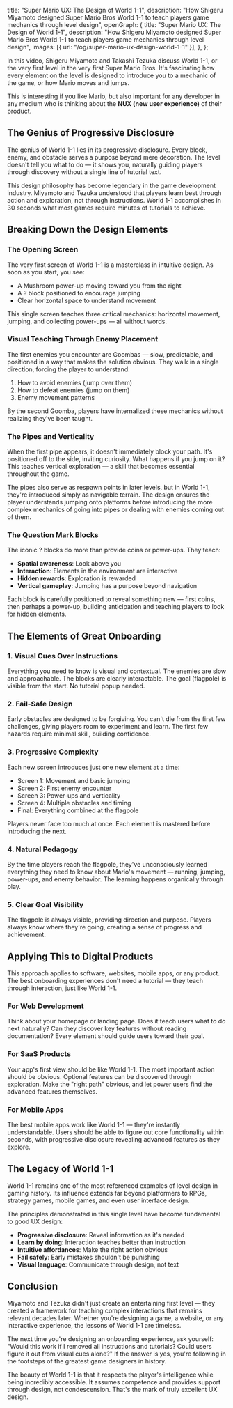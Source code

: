   title: "Super Mario UX: The Design of World 1-1",
  description:
    "How Shigeru Miyamoto designed Super Mario Bros World 1-1 to teach players game mechanics through level design",
  openGraph: {
    title: "Super Mario UX: The Design of World 1-1",
    description:
      "How Shigeru Miyamoto designed Super Mario Bros World 1-1 to teach players game mechanics through level design",
    images: [{ url: "/og/super-mario-ux-design-world-1-1" }],
  },
};

In this video, Shigeru Miyamoto and Takashi Tezuka discuss World 1-1, or the very first level in the very first Super Mario Bros. It's fascinating how every element on the level is designed to introduce you to a mechanic of the game, or how Mario moves and jumps.

<YouTube videoId="zRGRJRUWafY" />

This is interesting if you like Mario, but also important for any developer in any medium who is thinking about the **NUX (new user experience)** of their product.

## The Genius of Progressive Disclosure

The genius of World 1-1 lies in its progressive disclosure. Every block, enemy, and obstacle serves a purpose beyond mere decoration. The level doesn't tell you what to do — it shows you, naturally guiding players through discovery without a single line of tutorial text.

This design philosophy has become legendary in the game development industry. Miyamoto and Tezuka understood that players learn best through action and exploration, not through instructions. World 1-1 accomplishes in 30 seconds what most games require minutes of tutorials to achieve.

## Breaking Down the Design Elements

### The Opening Screen

The very first screen of World 1-1 is a masterclass in intuitive design. As soon as you start, you see:
- A Mushroom power-up moving toward you from the right
- A ? block positioned to encourage jumping
- Clear horizontal space to understand movement

This single screen teaches three critical mechanics: horizontal movement, jumping, and collecting power-ups — all without words.

### Visual Teaching Through Enemy Placement

The first enemies you encounter are Goombas — slow, predictable, and positioned in a way that makes the solution obvious. They walk in a single direction, forcing the player to understand:
1. How to avoid enemies (jump over them)
2. How to defeat enemies (jump on them)
3. Enemy movement patterns

By the second Goomba, players have internalized these mechanics without realizing they've been taught.

### The Pipes and Verticality

When the first pipe appears, it doesn't immediately block your path. It's positioned off to the side, inviting curiosity. What happens if you jump on it? This teaches vertical exploration — a skill that becomes essential throughout the game.

The pipes also serve as respawn points in later levels, but in World 1-1, they're introduced simply as navigable terrain. The design ensures the player understands jumping onto platforms before introducing the more complex mechanics of going into pipes or dealing with enemies coming out of them.

### The Question Mark Blocks

The iconic ? blocks do more than provide coins or power-ups. They teach:
- **Spatial awareness**: Look above you
- **Interaction**: Elements in the environment are interactive
- **Hidden rewards**: Exploration is rewarded
- **Vertical gameplay**: Jumping has a purpose beyond navigation

Each block is carefully positioned to reveal something new — first coins, then perhaps a power-up, building anticipation and teaching players to look for hidden elements.

## The Elements of Great Onboarding

### 1. Visual Cues Over Instructions

Everything you need to know is visual and contextual. The enemies are slow and approachable. The blocks are clearly interactable. The goal (flagpole) is visible from the start. No tutorial popup needed.

### 2. Fail-Safe Design

Early obstacles are designed to be forgiving. You can't die from the first few challenges, giving players room to experiment and learn. The first few hazards require minimal skill, building confidence.

### 3. Progressive Complexity

Each new screen introduces just one new element at a time:
- Screen 1: Movement and basic jumping
- Screen 2: First enemy encounter
- Screen 3: Power-ups and verticality
- Screen 4: Multiple obstacles and timing
- Final: Everything combined at the flagpole

Players never face too much at once. Each element is mastered before introducing the next.

### 4. Natural Pedagogy

By the time players reach the flagpole, they've unconsciously learned everything they need to know about Mario's movement — running, jumping, power-ups, and enemy behavior. The learning happens organically through play.

### 5. Clear Goal Visibility

The flagpole is always visible, providing direction and purpose. Players always know where they're going, creating a sense of progress and achievement.

## Applying This to Digital Products

This approach applies to software, websites, mobile apps, or any product. The best onboarding experiences don't need a tutorial — they teach through interaction, just like World 1-1.

### For Web Development

Think about your homepage or landing page. Does it teach users what to do next naturally? Can they discover key features without reading documentation? Every element should guide users toward their goal.

### For SaaS Products

Your app's first view should be like World 1-1. The most important action should be obvious. Optional features can be discovered through exploration. Make the "right path" obvious, and let power users find the advanced features themselves.

### For Mobile Apps

The best mobile apps work like World 1-1 — they're instantly understandable. Users should be able to figure out core functionality within seconds, with progressive disclosure revealing advanced features as they explore.

## The Legacy of World 1-1

World 1-1 remains one of the most referenced examples of level design in gaming history. Its influence extends far beyond platformers to RPGs, strategy games, mobile games, and even user interface design.

The principles demonstrated in this single level have become fundamental to good UX design:
- **Progressive disclosure**: Reveal information as it's needed
- **Learn by doing**: Interaction teaches better than instruction
- **Intuitive affordances**: Make the right action obvious
- **Fail safely**: Early mistakes shouldn't be punishing
- **Visual language**: Communicate through design, not text

## Conclusion

Miyamoto and Tezuka didn't just create an entertaining first level — they created a framework for teaching complex interactions that remains relevant decades later. Whether you're designing a game, a website, or any interactive experience, the lessons of World 1-1 are timeless.

The next time you're designing an onboarding experience, ask yourself: "Would this work if I removed all instructions and tutorials? Could users figure it out from visual cues alone?" If the answer is yes, you're following in the footsteps of the greatest game designers in history.

The beauty of World 1-1 is that it respects the player's intelligence while being incredibly accessible. It assumes competence and provides support through design, not condescension. That's the mark of truly excellent UX design.

